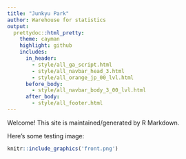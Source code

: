 ```yaml
---
title: "Junkyu Park"
author: Warehouse for statistics
output: 
  prettydoc::html_pretty:
    theme: cayman
    highlight: github
    includes:
      in_header: 
        - style/all_ga_script.html
        - style/all_navbar_head_3.html
        - style/all_orange_jp_00_lvl.html
      before_body:
        - style/all_navbar_body_3_00_lvl.html
      after_body:
        - style/all_footer.html
---
```



Welcome! This site is maintained/generated by R Markdown.

Here's some testing image:

```r
knitr::include_graphics('front.png')
```








